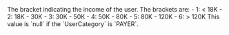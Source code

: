   
<ParamField body="IncomeRange" type="integer">     
The bracket indicating the income of the user. The brackets are:  
- 1: < 18K  
- 2: 18K - 30K  
- 3: 30K - 50K  
- 4: 50K - 80K  
- 5: 80K - 120K  
- 6: > 120K  
This value is `null` if the `UserCategory` is `PAYER`.  
</ParamField>